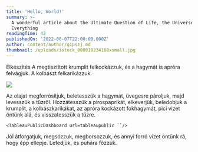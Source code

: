 ```yaml
---
title: 'Hello, World!'
summary: >-
  A wonderful article about the Ultimate Question of Life, the Universe, and
  Everything
readingTime: 42
publishedOn: '2022-08-07T22:00:00.000Z'
author: content/author/gipszj.md
thumbnail: /uploads/istock_000019234168xsmall.jpg
---
```


Elkészítés
A megtisztított krumplit felkockázzuk, és a hagymát is apróra felvágjuk. A kolbászt felkarikázzuk.

![](/uploads/tina.jpeg)


Az olajat megforrósítjuk, beletesszük a hagymát, üvegesre pároljuk, majd levesszük a tűzről.
Hozzátesszük a pirospaprikát, elkeverjük, beledobjuk a krumplit, a kolbászkarikákat, az apróra kockázott fokhagymát, pici vizet öntünk alá, és visszatesszük a tűzre.

`<TableauPublicDashboard url=tableaupublic ``/>`


Jól átforgatjuk, megsózzuk, megborsozzuk, és annyi forró vizet öntünk rá, hogy épp ellepje. Lefedjük, és puhára főzzük.
